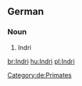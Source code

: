{{also|indri}}
==German==
{{wikipedia|lang=de}}
===Noun===
{{de-noun|m|Indris|Indris}}
# Indri
[[Category:de:Primates]]

[[br:Indri]]
[[hu:Indri]]
[[pl:Indri]]